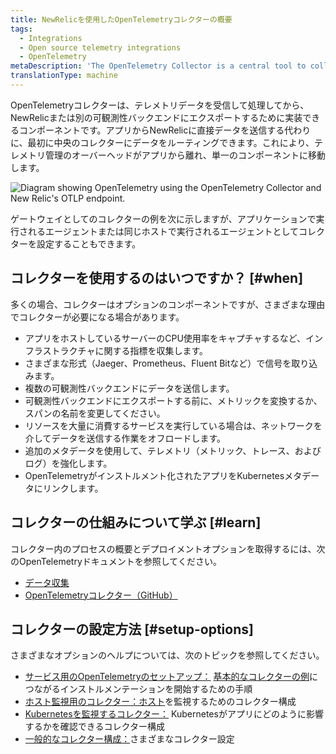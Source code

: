 ```yaml
---
title: NewRelicを使用したOpenTelemetryコレクターの概要
tags:
  - Integrations
  - Open source telemetry integrations
  - OpenTelemetry
metaDescription: 'The OpenTelemetry Collector is a central tool to collect, process, and export your telemetry to New Relic and beyond.'
translationType: machine
---
```



OpenTelemetryコレクターは、テレメトリデータを受信して処理してから、NewRelicまたは別の可観測性バックエンドにエクスポートするために実装できるコンポーネントです。アプリからNewRelicに直接データを送信する代わりに、最初に中央のコレクターにデータをルーティングできます。これにより、テレメトリ管理のオーバーヘッドがアプリから離れ、単一のコンポーネントに移動します。

<img
  title="Diagram of OTLP with collector"
  alt="Diagram showing OpenTelemetry using the OpenTelemetry Collector and New Relic's OTLP endpoint."
  src={opentelemetryNativeOtlpWithCollector}
/>

<figcaption>
  ゲートウェイとしてのコレクターの例を次に示しますが、アプリケーションで実行されるエージェントまたは同じホストで実行されるエージェントとしてコレクターを設定することもできます。
</figcaption>

## コレクターを使用するのはいつですか？ [#when]

多くの場合、コレクターはオプションのコンポーネントですが、さまざまな理由でコレクターが必要になる場合があります。

* アプリをホストしているサーバーのCPU使用率をキャプチャするなど、インフラストラクチャに関する指標を収集します。
* さまざまな形式（Jaeger、Prometheus、Fluent Bitなど）で信号を取り込みます。
* 複数の可観測性バックエンドにデータを送信します。
* 可観測性バックエンドにエクスポートする前に、メトリックを変換するか、スパンの名前を変更してください。
* リソースを大量に消費するサービスを実行している場合は、ネットワークを介してデータを送信する作業をオフロードします。
* 追加のメタデータを使用して、テレメトリ（メトリック、トレース、およびログ）を強化します。
* OpenTelemetryがインストルメント化されたアプリをKubernetesメタデータにリンクします。

## コレクターの仕組みについて学ぶ [#learn]

コレクター内のプロセスの概要とデプロイメントオプションを取得するには、次のOpenTelemetryドキュメントを参照してください。

* [データ収集](https://opentelemetry.io/docs/concepts/data-collection/)
* [OpenTelemetryコレクター（GitHub）](https://github.com/open-telemetry/opentelemetry-collector/blob/main/README.md)

## コレクターの設定方法 [#setup-options]

さまざまなオプションのヘルプについては、次のトピックを参照してください。

* [サービス用のOpenTelemetryのセットアップ：](/docs/more-integrations/open-source-telemetry-integrations/opentelemetry/opentelemetry-setup#collector-export) [基本的なコレクターの例](/docs/more-integrations/open-source-telemetry-integrations/opentelemetry/collector/opentelemetry-collector-basic)につながるインストルメンテーションを開始するための手順
* [ホスト監視用のコレクター：ホスト](/docs/more-integrations/open-source-telemetry-integrations/opentelemetry/collector/opentelemetry-collector-infra-hosts)を監視するためのコレクター構成
* [Kubernetesを監視するコレクター：](/docs/kubernetes-pixie/kubernetes-integration/advanced-configuration/link-otel-applications-kubernetes) Kubernetesがアプリにどのように影響するかを確認できるコレクター構成
* [一般的なコレクター構成：](/docs/more-integrations/open-source-telemetry-integrations/opentelemetry/collector/opentelemetry-collector-configs)さまざまなコレクター設定